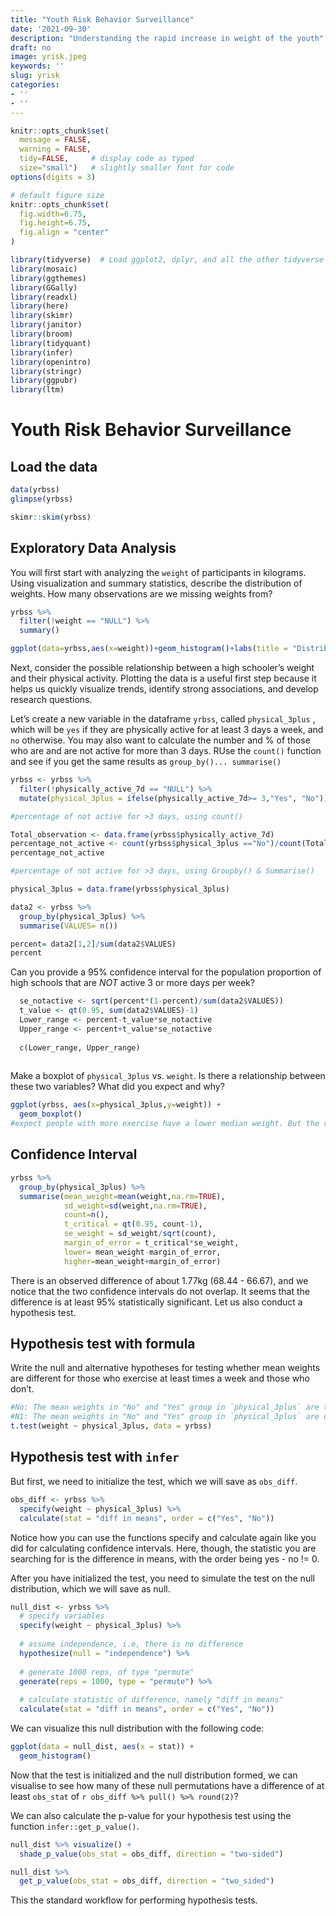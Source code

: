 ```yaml
---
title: "Youth Risk Behavior Surveillance"
date: '2021-09-30'
description: "Understanding the rapid increase in weight of the youth"
draft: no
image: yrisk.jpeg
keywords: ''
slug: yrisk
categories:
- ''
- ''
---
```



```r
knitr::opts_chunk$set(
  message = FALSE, 
  warning = FALSE, 
  tidy=FALSE,     # display code as typed
  size="small")   # slightly smaller font for code
options(digits = 3)

# default figure size
knitr::opts_chunk$set(
  fig.width=6.75, 
  fig.height=6.75,
  fig.align = "center"
)
```


```r
library(tidyverse)  # Load ggplot2, dplyr, and all the other tidyverse packages
library(mosaic)
library(ggthemes)
library(GGally)
library(readxl)
library(here)
library(skimr)
library(janitor)
library(broom)
library(tidyquant)
library(infer)
library(openintro)
library(stringr)
library(ggpubr)
library(ltm)
```


# Youth Risk Behavior Surveillance

## Load the data


```r
data(yrbss)
glimpse(yrbss)
```

```r
skimr::skim(yrbss)
```

## Exploratory Data Analysis

You will first start with analyzing the `weight` of participants in kilograms. Using visualization and summary statistics, describe the distribution of weights. How many observations are we missing weights from?

```r

yrbss %>%
  filter(!weight == "NULL") %>% 
  summary()

ggplot(data=yrbss,aes(x=weight))+geom_histogram()+labs(title = "Distribution of Weights")

```

Next, consider the possible relationship between a high schooler’s weight and their physical activity. Plotting the data is a useful first step because it helps us quickly visualize trends, identify strong associations, and develop research questions.

Let’s create a new variable in the dataframe `yrbss`, called `physical_3plus` , which will be `yes` if they are physically active for at least 3 days a week, and `no` otherwise. You may also want to calculate the number and % of those who are and are not active for more than 3 days. RUse the `count()` function and see if you get the same results as `group_by()... summarise()`

  
```r
yrbss <- yrbss %>%
  filter(!physically_active_7d == "NULL") %>%   
  mutate(physical_3plus = ifelse(physically_active_7d>= 3,"Yes", "No")) 

#percentage of not active for >3 days, using count()

Total_observation <- data.frame(yrbss$physically_active_7d)
percentage_not_active <- count(yrbss$physical_3plus =="No")/count(Total_observation)
percentage_not_active

#percentage of not active for >3 days, using Groupby() & Summarise()

physical_3plus = data.frame(yrbss$physical_3plus)

data2 <- yrbss %>% 
  group_by(physical_3plus) %>% 
  summarise(VALUES= n())

percent= data2[1,2]/sum(data2$VALUES)
percent


```
Can you provide a 95% confidence interval for the population proportion of high schools that are *NOT* active 3 or more days per week?
```r
  
  se_notactive <- sqrt(percent*(1-percent)/sum(data2$VALUES))
  t_value <- qt(0.95, sum(data2$VALUES)-1)
  Lower_range <- percent-t_value*se_notactive
  Upper_range <- percent+t_value*se_notactive
  
  c(Lower_range, Upper_range)
  
```
  
Make a boxplot of `physical_3plus` vs. `weight`. Is there a relationship between these two variables? What did you expect and why?

```r
ggplot(yrbss, aes(x=physical_3plus,y=weight)) +
  geom_boxplot()
#expect people with more exercise have a lower median weight. But the result is quite the opposite
```

## Confidence Interval

```r
yrbss %>% 
  group_by(physical_3plus) %>% 
  summarise(mean_weight=mean(weight,na.rm=TRUE),
            sd_weight=sd(weight,na.rm=TRUE),
            count=n(),
            t_critical = qt(0.95, count-1),
            se_weight = sd_weight/sqrt(count),
            margin_of_error = t_critical*se_weight,
            lower= mean_weight-margin_of_error,
            higher=mean_weight+margin_of_error)

```

There is an observed difference of about 1.77kg (68.44 - 66.67), and we notice that the two confidence intervals do not overlap. It seems that the difference is at least 95% statistically significant. Let us also conduct a hypothesis test.

## Hypothesis test with formula

Write the null and alternative hypotheses for testing whether mean weights are different for those who exercise at least times a week and those who don’t.

```r
#No: The mean weights in "No" and "Yes" group in `physical_3plus` are the same
#N1: The mean weights in "No" and "Yes" group in `physical_3plus` are different
t.test(weight ~ physical_3plus, data = yrbss)
```


## Hypothesis test with `infer`

But first, we need to initialize the test, which we will save as `obs_diff`.

```r
obs_diff <- yrbss %>%
  specify(weight ~ physical_3plus) %>%
  calculate(stat = "diff in means", order = c("Yes", "No"))

```



Notice how you can use the functions specify and calculate again like you did for calculating confidence intervals. Here, though, the statistic you are searching for is the difference in means, with the order being yes - no != 0.

After you have initialized the test, you need to simulate the test on the null distribution, which we will save as null.


```r

null_dist <- yrbss %>%
  # specify variables
  specify(weight ~ physical_3plus) %>%
  
  # assume independence, i.e, there is no difference
  hypothesize(null = "independence") %>%
  
  # generate 1000 reps, of type "permute"
  generate(reps = 1000, type = "permute") %>%
  
  # calculate statistic of difference, namely "diff in means"
  calculate(stat = "diff in means", order = c("Yes", "No"))

```


We can visualize this null distribution with the following code:

```r
ggplot(data = null_dist, aes(x = stat)) +
  geom_histogram()

```


Now that the test is initialized and the null distribution formed, we can visualise to see how many of these null permutations have a difference of at least `obs_stat` of `r obs_diff %>% pull() %>% round(2)`?


We can also calculate the p-value for your hypothesis test using the function `infer::get_p_value()`.

```r

null_dist %>% visualize() +
  shade_p_value(obs_stat = obs_diff, direction = "two-sided")

null_dist %>%
  get_p_value(obs_stat = obs_diff, direction = "two_sided")

```


This the standard workflow for performing hypothesis tests.


